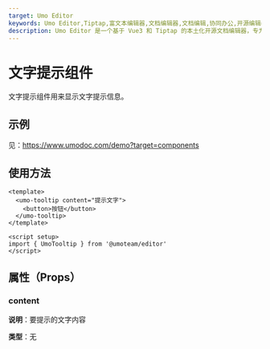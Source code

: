 ```yaml
---
target: Umo Editor
keywords: Umo Editor,Tiptap,富文本编辑器,文档编辑器,文档编辑,协同办公,开源编辑器,国产编辑器
description: Umo Editor 是一个基于 Vue3 和 Tiptap 的本土化开源文档编辑器，专为国人用户设计。它提供了强大的文档编辑能力和 AI 创作功能，支持分页模式、Markdown 语法、富文本编辑、多种格式的节点插入、页面样式设置、文档导出与打印等功能。此外，Umo Editor 还支持自定义扩展、多语言设置和暗色主题。
---
```


# 文字提示组件

文字提示组件用来显示文字提示信息。

## 示例

见：https://www.umodoc.com/demo?target=components

## 使用方法

```vue
<template>
  <umo-tooltip content="提示文字">
    <button>按钮</button>
  </umo-tooltip>
</template>

<script setup>
import { UmoTooltip } from '@umoteam/editor'
</script>
```


## 属性（Props）

### content

**说明**：要提示的文字内容

**类型**：无